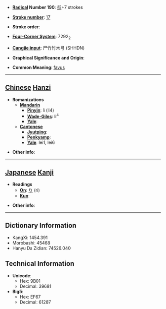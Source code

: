 * '''[[Wiktionary:Chinese radical index| Radical]] Number 190''': [[Wiktionary:Chinese radical index 髟|髟]]+7 strokes

* '''[[Wiktionary:Chinese total strokes index|Stroke number]]''': [[Wiktionary:Chinese total strokes index 17|17]]

* '''Stroke order''': 

* '''[[Wiktionary:Chinese four corner index|Four-Corner System]]''': 7292<sub>2</sub>

* '''[[Wiktionary:Chinese Cangjie index|Cangjie input]]''': 尸竹竹木弓 (SHHDN)

* '''Graphical Significance and Origin''': 

* '''Common Meaning''': [[favus]]

----

== [[Chinese]] [[Hanzi]] ==

* '''Romanizations'''
** '''[[Mandarin]]'''
*** '''[[Pinyin]]''': lì (li4)
*** '''[[Wade-Giles]]''': li<sup>4</sup>
*** '''[[Yale]]''': 
** '''[[Cantonese]]'''
*** '''[[Jyutping]]''':
*** '''[[Penkyamp]]''': 
*** '''[[Yale]]''': lei1, lei6

* '''Other info''': 

----

== [[Japanese]] [[Kanji]] ==

* '''Readings'''
** '''[[On]]''': [[り]] (ri)
** '''[[Kun]]''': 

* '''Other info''':  

----

== Dictionary Information ==

* KangXi: 1454.391
* Morobashi: 45468
* Hanyu Da Zidian: 74526.040

== Technical Information ==

* '''Unicode''':
** Hex: 9B01
** Decimal: 39681
* '''Big5''':
** Hex: EF67
** Decimal: 61287